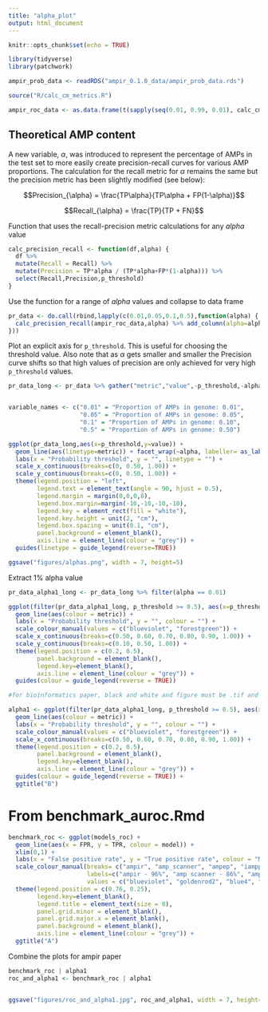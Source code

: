 ```yaml
---
title: "alpha_plot"
output: html_document
---
```


```r
knitr::opts_chunk$set(echo = TRUE)
```

```r
library(tidyverse)
library(patchwork)
```

```r
ampir_prob_data <- readRDS("ampir_0.1.0_data/ampir_prob_data.rds")

source("R/calc_cm_metrics.R")
```

```r
ampir_roc_data <- as.data.frame(t(sapply(seq(0.01, 0.99, 0.01), calc_cm_metrics, ampir_prob_data)))
```


## Theoretical AMP content

A new variable, $\alpha$, was introduced to represent the percentage of AMPs in the test set to more easily create precision-recall curves for various AMP proportions. The calculation for the recall metric for $\alpha$ remains the same but the precision metric has been slightly modified (see below):



$$Precision_{\alpha} = \frac{TP\alpha}{TP\alpha + FP(1-\alpha)}$$

$$Recall_{\alpha} = \frac{TP}{TP + FN}$$

Function that uses the recall-precision metric calculations for any $alpha$ value
```r
calc_precision_recall <- function(df,alpha) {
  df %>% 
  mutate(Recall = Recall) %>% 
  mutate(Precision = TP*alpha / (TP*alpha+FP*(1-alpha))) %>% 
  select(Recall,Precision,p_threshold)
}
```

Use the function for a range of $alpha$ values and collapse to data frame

```r
pr_data <- do.call(rbind,lapply(c(0.01,0.05,0.1,0.5),function(alpha) {
  calc_precision_recall(ampir_roc_data,alpha) %>% add_column(alpha=alpha)
}))
```


Plot an explicit axis for `p_threshold`. This is useful for choosing the threshold value. Also note that as $\alpha$ gets smaller and smaller the Precision curve shifts so that high values of precision are only achieved for very high `p_threshold` values.

```r
pr_data_long <- pr_data %>% gather("metric","value",-p_threshold,-alpha)


variable_names <- c("0.01" = "Proportion of AMPs in genome: 0.01",
                    "0.05" = "Proportion of AMPs in genome: 0.05",
                    "0.1" = "Proportion of AMPs in genome: 0.10",
                    "0.5" = "Proportion of AMPs in genome: 0.50")

ggplot(pr_data_long,aes(x=p_threshold,y=value)) + 
  geom_line(aes(linetype=metric)) + facet_wrap(~alpha, labeller= as_labeller(variable_names)) +
  labs(x = "Probability threshold", y = "", linetype = "") +
  scale_x_continuous(breaks=c(0, 0.50, 1.00)) +
  scale_y_continuous(breaks=c(0, 0.50, 1.00)) +
  theme(legend.position = "left",
        legend.text = element_text(angle = 90, hjust = 0.5),
        legend.margin = margin(0,0,0,8),
        legend.box.margin=margin(-10,-10,-10,-10),
        legend.key = element_rect(fill = "white"),
        legend.key.height = unit(2, "cm"),
        legend.box.spacing = unit(0.1, "cm"),
        panel.background = element_blank(),
        axis.line = element_line(colour = "grey")) +
  guides(linetype = guide_legend(reverse=TRUE))
```


```r
ggsave("figures/alphas.png", width = 7, height=5)
```

Extract 1% alpha value
```r
pr_data_alpha1_long <- pr_data_long %>% filter(alpha == 0.01)
```

```r
ggplot(filter(pr_data_alpha1_long, p_threshold >= 0.5), aes(x=p_threshold, y=value)) + 
  geom_line(aes(colour = metric)) + 
  labs(x = "Probability threshold", y = "", colour = "") +
  scale_colour_manual(values = c("blueviolet", "forestgreen")) +
  scale_x_continuous(breaks=c(0.50, 0.60, 0.70, 0.80, 0.90, 1.00)) +
  scale_y_continuous(breaks=c(0.10, 0.50, 1.00)) +
  theme(legend.position = c(0.2, 0.5),
        panel.background = element_blank(),
        legend.key=element_blank(),
        axis.line = element_line(colour = "grey")) +
  guides(colour = guide_legend(reverse = TRUE))

```



```r
#for bioinformatics paper, black and white and figure must be .tif and high resolution (1200 dpi for line drawing 350 d.p.i. for colour and half-tone artwork) https://academic.oup.com/bioinformatics/pages/instructions_for_authors

alpha1 <- ggplot(filter(pr_data_alpha1_long, p_threshold >= 0.5), aes(x=p_threshold, y=value)) + 
  geom_line(aes(colour = metric)) + 
  labs(x = "Probability threshold", y = "", colour = "") +
  scale_colour_manual(values = c("blueviolet", "forestgreen")) +
  scale_x_continuous(breaks=c(0.50, 0.60, 0.70, 0.80, 0.90, 1.00)) +
  theme(legend.position = c(0.2, 0.5),
        panel.background = element_blank(),
        legend.key=element_blank(),
        axis.line = element_line(colour = "grey")) +
  guides(colour = guide_legend(reverse = TRUE)) +
  ggtitle("B")
```

# From benchmark_auroc.Rmd
```r
benchmark_roc <- ggplot(models_roc) + 
  geom_line(aes(x = FPR, y = TPR, colour = model)) + 
  xlim(0,1) +
  labs(x = "False positive rate", y = "True positive rate", colour = "Model and AUC") +
  scale_colour_manual(breaks= c("ampir", "amp_scanner", "ampep", "iamppred"),
                      labels=c("ampir - 96%", "amp scanner - 86%", "ampep - 67%", "iamppred - 58%"),
                      values = c("blueviolet", "goldenrod2", "blue4", "cyan")) +
  theme(legend.position = c(0.76, 0.25),
        legend.key=element_blank(),
        legend.title = element_text(size = 8),
        panel.grid.minor = element_blank(),
        panel.grid.major.x = element_blank(),
        panel.background = element_blank(),
        axis.line = element_line(colour = "grey")) +
  ggtitle("A")

```


Combine the plots for ampir paper

```r

benchmark_roc | alpha1
roc_and_alpha1 <- benchmark_roc | alpha1


ggsave("figures/roc_and_alpha1.jpg", roc_and_alpha1, width = 7, height=4)

```


